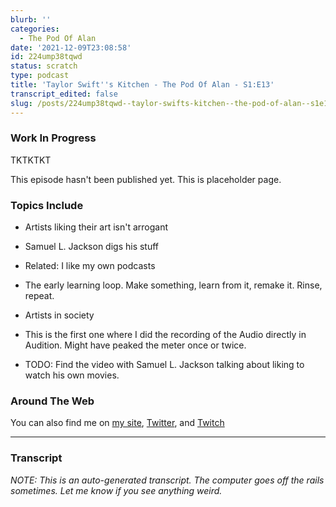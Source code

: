 ```yaml
---
blurb: ''
categories:
  - The Pod Of Alan
date: '2021-12-09T23:08:58'
id: 224ump38tqwd
status: scratch
type: podcast
title: 'Taylor Swift''s Kitchen - The Pod Of Alan - S1:E13'
transcript_edited: false
slug: /posts/224ump38tqwd--taylor-swifts-kitchen--the-pod-of-alan--s1e13
---
```


### Work In Progress

TKTKTKT

This episode hasn't been published yet. This is placeholder page. 

### Topics Include

- Artists liking their art isn't arrogant
- Samuel L. Jackson digs his stuff
- Related: I like my own podcasts
- The early learning loop. Make something, learn from it, remake it. Rinse, repeat.
- Artists in society


- This is the first one where I did the recording of the Audio directly in Audition. Might have peaked the meter once or twice. 
- TODO: Find the video with Samuel L. Jackson talking about liking to watch his own movies. 



### Around The Web

You can also find me on [my site](https://www.alanwsmith.com), [Twitter](https://twitter.com/TheIdOfAlan), and [Twitch](https://www.twitch.tv/theidofalan)



---

### Transcript

_NOTE: This is an auto-generated transcript. The computer goes off the rails sometimes. Let me know if you see anything weird._
